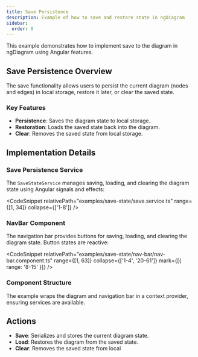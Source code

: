 ```yaml
---
title: Save Persistence
description: Example of how to save and restore state in ngDiagram
sidebar:
  order: 8
---
```



This example demonstrates how to implement save to the diagram in ngDiagram using Angular features.

## Save Persistence Overview

The save functionality allows users to persist the current diagram (nodes and edges) in local storage, restore it later, or clear the saved state.

### Key Features

- **Persistence**: Saves the diagram state to local storage.
- **Restoration**: Loads the saved state back into the diagram.
- **Clear**: Removes the saved state from local storage.

## Implementation Details

### Save Persistence Service

The `SaveStateService` manages saving, loading, and clearing the diagram state using Angular signals and effects:

<CodeSnippet relativePath="examples/save-state/save.service.ts" range={[1, 34]} collapse={['1-8']} />

### NavBar Component

The navigation bar provides buttons for saving, loading, and clearing the diagram state. Button states are reactive:

<CodeSnippet
  relativePath="examples/save-state/nav-bar/nav-bar.component.ts"
  range={[1, 63]}
  collapse={['1-4', '20-61']}
  mark={[{ range: '8-15' }]}
/>

### Component Structure

The example wraps the diagram and navigation bar in a context provider, ensuring services are available.

## Actions

- **Save**: Serializes and stores the current diagram state.
- **Load**: Restores the diagram from the saved state.
- **Clear**: Removes the saved state from local

<SaveState />
<ExampleViewer dirName="save-state" />
